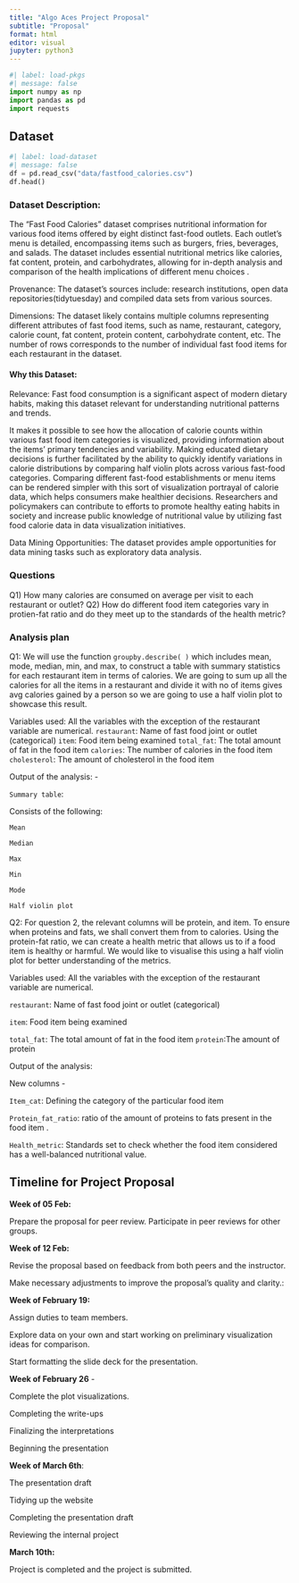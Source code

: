 ```yaml
---
title: "Algo Aces Project Proposal"
subtitle: "Proposal"
format: html
editor: visual
jupyter: python3
---
```


```python
#| label: load-pkgs
#| message: false
import numpy as np
import pandas as pd
import requests
```

## Dataset

```python
#| label: load-dataset
#| message: false
df = pd.read_csv("data/fastfood_calories.csv")
df.head()


```

### Dataset Description:

The "Fast Food Calories" dataset comprises nutritional information for various food items offered by eight distinct fast-food outlets. Each outlet's menu is detailed, encompassing items such as burgers, fries, beverages, and salads. The dataset includes essential nutritional metrics like calories, fat content, protein, and carbohydrates, allowing for in-depth analysis and comparison of the health implications of different menu choices .

Provenance: The dataset's sources include: research institutions, open data repositories(tidytuesday) and compiled data sets from various sources.

Dimensions: The dataset likely contains multiple columns representing different attributes of fast food items, such as name, restaurant, category, calorie count, fat content, protein content, carbohydrate content, etc. The number of rows corresponds to the number of individual fast food items for each restaurant in the dataset.

#### **Why this Dataset:**

Relevance: Fast food consumption is a significant aspect of modern dietary habits, making this dataset relevant for understanding nutritional patterns and trends.

It makes it possible to see how the allocation of calorie counts within various fast food item categories is visualized, providing information about the items' primary tendencies and variability. Making educated dietary decisions is further facilitated by the ability to quickly identify variations in calorie distributions by comparing half violin plots across various fast-food categories. Comparing different fast-food establishments or menu items can be rendered simpler with this sort of visualization portrayal of calorie data, which helps consumers make healthier decisions. Researchers and policymakers can contribute to efforts to promote healthy eating habits in society and increase public knowledge of nutritional value by utilizing fast food calorie data in data visualization initiatives.

Data Mining Opportunities: The dataset provides ample opportunities for data mining tasks such as exploratory data analysis.

### Questions

Q1) How many calories are consumed on average per visit to each restaurant or outlet? Q2) How do different food item categories vary in protien-fat ratio and do they meet up to the standards of the health metric?

### Analysis plan

Q1: We will use the function `groupby.describe( )` which includes mean, mode, median, min, and max, to construct a table with summary statistics for each restaurant item in terms of calories. We are going to sum up all the calories for all the items in a restaurant and divide it with no of items gives avg calories gained by a person so we are going to use a half violin plot to showcase this result.

Variables used: All the variables with the exception of the restaurant variable are numerical. `restaurant`: Name of fast food joint or outlet (categorical) `item`: Food item being examined `total_fat`: The total amount of fat in the food item `calories`: The number of calories in the food item `cholesterol`: The amount of cholesterol in the food item

Output of the analysis: -

`Summary table`:

Consists of the following:

`Mean`

`Median`

`Max`

`Min`

`Mode`

`Half violin plot`

Q2: For question 2, the relevant columns will be protein, and item. To ensure when proteins and fats, we shall convert them from to calories. Using the protein-fat ratio, we can create a health metric that allows us to if a food item is healthy or harmful. We would like to visualise this using a half violin plot for better understanding of the metrics.

Variables used: All the variables with the exception of the restaurant variable are numerical.

`restaurant`: Name of fast food joint or outlet (categorical)

`item`: Food item being examined

`total_fat`: The total amount of fat in the food item `protein`:The amount of protein

Output of the analysis:

New columns -

`Item_cat`: Defining the category of the particular food item

`Protein_fat_ratio`: ratio of the amount of proteins to fats present in the food item .

`Health_metric`: Standards set to check whether the food item considered has a well-balanced nutritional value.

## Timeline for Project Proposal

**Week of 05 Feb:**

Prepare the proposal for peer review. Participate in peer reviews for other groups.

**Week of 12 Feb:**

Revise the proposal based on feedback from both peers and the instructor.

Make necessary adjustments to improve the proposal's quality and clarity.:

**Week of February 19:**

Assign duties to team members.

Explore data on your own and start working on preliminary visualization ideas for comparison.

Start formatting the slide deck for the presentation.

**Week of February 26** -

Complete the plot visualizations.

Completing the write-ups

Finalizing the interpretations

Beginning the presentation

**Week of March 6th**:

The presentation draft

Tidying up the website

⁠Completing the presentation draft ⁠

Reviewing the internal project

**March 10th:**

Project is completed and the project is submitted.